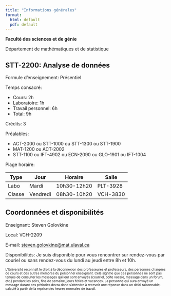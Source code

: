 ```yaml
---
title: "Informations générales"
format: 
  html: default 
  pdf: default
--- 
```


**Faculté des sciences et de génie**

Département de mathématiques et de statistique

## STT-2200: Analyse de données

Formule d'enseignement: Présentiel

Temps consacré: 

  - Cours: 2h
  - Laboratoire: 1h 
  - Travail personnel: 6h
  - Total: 9h

Crédits: 3

Préalables: 

  - ACT-2000 ou STT-1000 ou STT-1300 ou STT-1900
  - MAT-1200 ou ACT-2002
  - STT-1100 ou IFT-4902 ou ECN-2090 ou GLO-1901 ou IFT-1004


Plage horaire: 

| Type   | Jour     | Horaire | Salle |
| ------ | -------- | ------- | ----- |
| Labo   | Mardi    | 10h30-12h20 | PLT-3928 |
| Classe | Vendredi | 08h30-10h20 | VCH-3830 |


## Coordonnées et disponibilités

Enseignant: Steven Golovkine 

Local: VCH-2209

E-mail: [steven.golovkine@mat.ulaval.ca](mailto:steven.golovkine@mat.ulaval.ca)

Disponibilités: Je suis disponible pour vous rencontrer sur rendez-vous par couriel ou sans rendez-vous du lundi au jeudi entre 8h et 10h.


<p style="font-size:10px; ">L’Université reconnaît le droit à la déconnexion des professeures et professeurs, des personnes chargées de cours et des autres membres du personnel enseignant. Cela signifie que ces personnes ne sont pas tenues de consulter les messages qui leur sont envoyés (courriel, boîte vocale, message dans un forum, etc.) pendant les soirs, fins de semaine, jours fériés et vacances. La personne qui aura envoyé un message durant ces périodes devra donc s’attendre à recevoir une réponse dans un délai raisonnable, calculé à partir de la reprise des heures normales de travail.</p>


